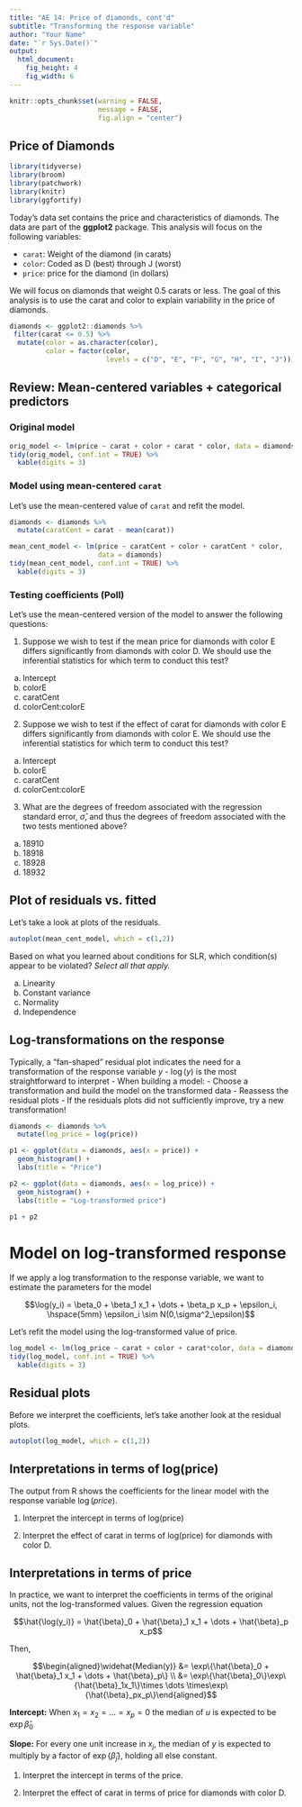 ```yaml
---
title: "AE 14: Price of diamonds, cont'd"
subtitle: "Transforming the response variable"
author: "Your Name"
date: "`r Sys.Date()`"
output: 
  html_document: 
    fig_height: 4
    fig_width: 6
---
```


```r
knitr::opts_chunk$set(warning = FALSE, 
                      message = FALSE, 
                      fig.align = "center")
```

## Price of Diamonds

```r
library(tidyverse)
library(broom)
library(patchwork)
library(knitr)
library(ggfortify)
```

Today's data set contains the price and characteristics of diamonds. The data are part of the **ggplot2** package. This analysis will focus on the following variables: 

-   `carat`: Weight of the diamond (in carats)
-   `color`: Coded as D (best) through J (worst)
-   `price`: price for the diamond (in dollars)

We will focus on diamonds that weight 0.5 carats or less. The goal of this analysis is to use the carat and color to explain variability in the price of diamonds. 

```r
diamonds <- ggplot2::diamonds %>%
 filter(carat <= 0.5) %>%
  mutate(color = as.character(color), 
         color = factor(color, 
                        levels = c("D", "E", "F", "G", "H", "I", "J")))
```

## Review: Mean-centered variables + categorical predictors

### Original model

```r
orig_model <- lm(price ~ carat + color + carat * color, data = diamonds)
tidy(orig_model, conf.int = TRUE) %>%
  kable(digits = 3)
```

### Model using mean-centered `carat`

Let's use the mean-centered value of `carat` and refit the model. 

```r
diamonds <- diamonds %>%
  mutate(caratCent = carat - mean(carat))
```

```r
mean_cent_model <- lm(price ~ caratCent + color + caratCent * color, 
                      data = diamonds)
tidy(mean_cent_model, conf.int = TRUE) %>%
  kable(digits = 3)
```


### Testing coefficients (Poll)

Let's use the mean-centered version of the model to answer the following questions:

1.  Suppose we wish to test if the mean price for diamonds with color E differs significantly from diamonds with color D. We should use the inferential statistics for which term to conduct this test?

(a) Intercept
(b) colorE
(c) caratCent
(d) colorCent:colorE


2.  Suppose we wish to test if the effect of carat for diamonds with color E  differs significantly from diamonds with color E. We should use the inferential statistics for which term to conduct this test?

(a) Intercept
(b) colorE
(c) caratCent
(d) colorCent:colorE

3.  What are the degrees of freedom associated with the regression standard error, $\hat{\sigma}$, and thus the degrees of freedom associated with the two tests mentioned above? 

(a) 18910
(b) 18918
(c) 18928
(d) 18932

## Plot of residuals vs. fitted

Let's take a look at plots of the residuals.

```r
autoplot(mean_cent_model, which = c(1,2))
```

Based on what you learned about conditions for SLR, which condition(s) appear to be violated? *Select all that apply.*

(a) Linearity
(b) Constant variance
(c) Normality
(d) Independence


## Log-transformations on the response

Typically, a "fan-shaped" residual plot indicates the need for a transformation of the response variable $y$
- $\log(y)$ is the most straightforward to interpret
- When building a model:
    - Choose a transformation and build the model on the transformed data
    - Reassess the residual plots
    - If the residuals plots did not sufficiently improve, try a new transformation!
    
```r
diamonds <- diamonds %>%
  mutate(log_price = log(price))
```

```r
p1 <- ggplot(data = diamonds, aes(x = price)) +
  geom_histogram() + 
  labs(title = "Price")

p2 <- ggplot(data = diamonds, aes(x = log_price)) +
  geom_histogram() + 
  labs(title = "Log-transformed price")

p1 + p2
```

# Model on log-transformed response 

If we apply a log transformation to the response variable, we want to estimate the parameters for the model

$$\log(y_i)  = \beta_0 + \beta_1 x_1 + \dots + \beta_p x_p + \epsilon_i, \hspace{5mm} \epsilon_i \sim N(0,\sigma^2_\epsilon)$$

Let's refit the model using the log-transformed value of price.

```r
log_model <- lm(log_price ~ carat + color + carat*color, data = diamonds)
tidy(log_model, conf.int = TRUE) %>%
  kable(digits = 3)
```

## Residual plots

Before we interpret the coefficients, let's take another look at the residual plots. 

```r
autoplot(log_model, which = c(1,2))
```
## Interpretations in terms of log(price)

The output from R shows the coefficients for the linear model with the response variable $\log(price)$.

1. Interpret the intercept in terms of log(price)

2. Interpret the effect of carat in terms of log(price) for diamonds with color D.

## Interpretations in terms of price

In practice, we want to interpret the coefficients in terms of the original units, not the log-transformed values. Given the regression equation 

$$\hat{\log(y_i)}  = \hat{\beta}_0 + \hat{\beta}_1 x_1 + \dots + \hat{\beta}_p x_p$$

Then, 

$$\begin{aligned}\widehat{Median(y)} &= \exp\{\hat{\beta}_0 + \hat{\beta}_1 x_1 + \dots + \hat{\beta}_p\} \\ 
&= \exp\{\hat{\beta}_0\}\exp\{\hat{\beta}_1x_1\}\times \dots \times\exp\{\hat{\beta}_px_p\}\end{aligned}$$

**Intercept:** When $x_1 = x_2 = \dots = x_p = 0$ the median of $u$ is expected to be $\exp{\hat{\beta}_0}$

**Slope:** For every one unit increase in $x_j$, the median of $y$ is expected to multiply by a factor of $\exp\{\hat{\beta}_j\}$, holding all else constant. 


1. Interpret the intercept in terms of the price.

2. Interpret the effect of carat in terms of price for diamonds with color D.
